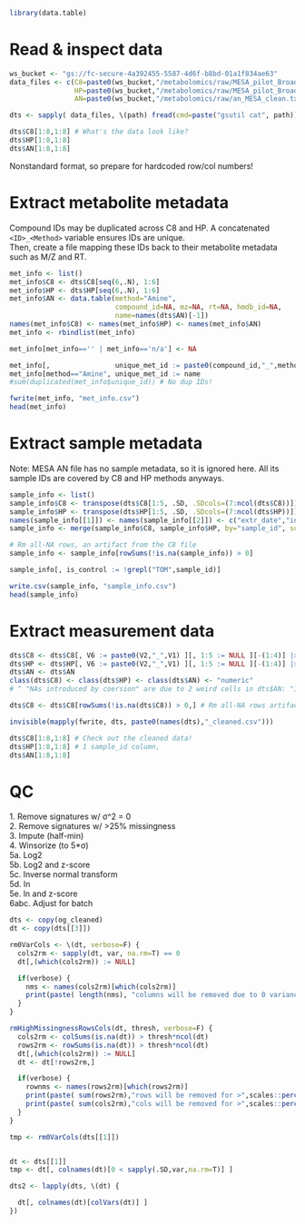 ```r
library(data.table)
```

# Read & inspect data
```r
ws_bucket <- "gs://fc-secure-4a392455-5587-4d6f-b8bd-01a1f834ae63"
data_files <- c(C8=paste0(ws_bucket,"/metabolomics/raw/MESA_pilot_BroadInst_C8-pos_lipids_050517.csv"),
                HP=paste0(ws_bucket,"/metabolomics/raw/MESA_pilot_BroadInst_HIL-pos_polar_050517.csv"),
                AN=paste0(ws_bucket,"/metabolomics/raw/an_MESA_clean.txt"))

dts <- sapply( data_files, \(path) fread(cmd=paste("gsutil cat", path)))

dts$C8[1:8,1:8] # What's the data look like?
dts$HP[1:8,1:8]
dts$AN[1:8,1:8]
```
Nonstandard format, so prepare for hardcoded row/col numbers!


# Extract metabolite metadata
Compound IDs may be duplicated across C8 and HP. A concatenated `<ID>_<Method>` variable ensures IDs are unique.\
Then, create a file mapping these IDs back to their metabolite metadata such as M/Z and RT.
```r
met_info <- list()
met_info$C8 <- dts$C8[seq(6,.N), 1:6]
met_info$HP <- dts$HP[seq(6,.N), 1:6]
met_info$AN <- data.table(method="Amine",
                          compound_id=NA, mz=NA, rt=NA, hmdb_id=NA,
                          name=names(dts$AN)[-1])
names(met_info$C8) <- names(met_info$HP) <- names(met_info$AN)
met_info <- rbindlist(met_info)

met_info[met_info=='' | met_info=='n/a'] <- NA

met_info[,                unique_met_id := paste0(compound_id,"_",method)]
met_info[method=="Amine", unique_met_id := name                          ] # Amines have no compound ID so just use name
#sum(duplicated(met_info$unique_id)) # No dup IDs!

fwrite(met_info, "met_info.csv")
head(met_info)
```


# Extract sample metadata
Note: MESA AN file has no sample metadata, so it is ignored here. All its sample IDs are covered by C8 and HP methods anyways.
```r
sample_info <- list()
sample_info$C8 <- transpose(dts$C8[1:5, .SD, .SDcols=(7:ncol(dts$C8))])
sample_info$HP <- transpose(dts$HP[1:5, .SD, .SDcols=(7:ncol(dts$HP))])
names(sample_info[[1]]) <- names(sample_info[[2]]) <- c("extr_date","inject_date","column","analysis_order","sample_id")
sample_info <- merge(sample_info$C8, sample_info$HP, by="sample_id", suffixes=c("_c8","_hp"), all=T)

# Rm all-NA rows, an artifact from the C8 file
sample_info <- sample_info[rowSums(!is.na(sample_info)) > 0]

sample_info[, is_control := !grepl("TOM",sample_id)]

write.csv(sample_info, "sample_info.csv")
head(sample_info)
```


# Extract measurement data
```r
dts$C8 <- dts$C8[, V6 := paste0(V2,"_",V1) ][, 1:5 := NULL ][-(1:4)] |> transpose(make.names=1) |> as.matrix(rownames=1)
dts$HP <- dts$HP[, V6 := paste0(V2,"_",V1) ][, 1:5 := NULL ][-(1:4)] |> transpose(make.names=1) |> as.matrix(rownames=1)
dts$AN <- dts$AN                                                                                |> as.matrix(rownames=1)
class(dts$C8) <- class(dts$HP) <- class(dts$AN) <- "numeric"
# ^ "NAs introduced by coersion" are due to 2 weird cells in dts$AN: "1+2559:2584.03935869994933" and "5+3828:3930.95273887971489"

dts$C8 <- dts$C8[rowSums(!is.na(dts$C8)) > 0,] # Rm all-NA rows artifact in the C8 file

invisible(mapply(fwrite, dts, paste0(names(dts),"_cleaned.csv")))

dts$C8[1:8,1:8] # Check out the cleaned data!
dts$HP[1:8,1:8] # 1 sample_id column, 
dts$AN[1:8,1:8]
```



# QC
1\. Remove signatures w/ σ^2 = 0\
2\. Remove signatures w/ >25% missingness\
3\. Impute (half-min)\
4\. Winsorize (to 5*σ)\
5a. Log2\
5b. Log2 and z-score\
5c. Inverse normal transform\
5d. ln\
5e. ln and z-score\
6abc. Adjust for batch
```r
dts <- copy(og_cleaned)
dt <- copy(dts[[3]])

rm0VarCols <- \(dt, verbose=F) {
  cols2rm <- sapply(dt, var, na.rm=T) == 0
  dt[,(which(cols2rm)) := NULL]

  if(verbose) {
    nms <- names(cols2rm)[which(cols2rm)]
    print(paste( length(nms), "columns will be removed due to 0 variance. Names:", paste(collapse=' ',nms) ))
  }
}

rmHighMissingnessRowsCols(dt, thresh, verbose=F) {
  cols2rm <- colSums(is.na(dt)) > thresh*ncol(dt)
  rows2rm <- rowSums(is.na(dt)) > thresh*ncol(dt)
  dt[,(which(cols2rm)) := NULL]
  dt <- dt[!rows2rm,]

  if(verbose) {
    rownms <- names(rows2rm)[which(rows2rm)]
    print(paste( sum(rows2rm),"rows will be removed for >",scales::percent(thresh),"missingness" ))
    print(paste( sum(cols2rm),"cols will be removed for >",scales::percent(thresh),"missingness" ))
  }
}

tmp <- rm0VarCols(dts[[1]])


dt <- dts[[1]]
tmp <- dt[, colnames(dt)[0 < sapply(.SD,var,na.rm=T)] ]

dts2 <- lapply(dts, \(dt) {

  dt[, colnames(dt)[colVars(dt)] ]
})
```
